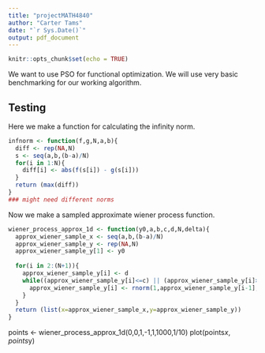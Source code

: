 ```yaml
---
title: "projectMATH4840"
author: "Carter Tams"
date: "`r Sys.Date()`"
output: pdf_document
---
```


```r
knitr::opts_chunk$set(echo = TRUE)
```

We want to use PSO for functional optimization. We will use very basic benchmarking for our working algorithm.

## Testing 

Here we make a function for calculating the infinity norm.

```r
infnorm <- function(f,g,N,a,b){
  diff <- rep(NA,N)
  s <- seq(a,b,(b-a)/N)
  for(i in 1:N){
    diff[i] <- abs(f(s[i]) - g(s[i]))
  }
  return (max(diff))
}
### might need different norms
```

Now we make a sampled approximate wiener process function.

```r

wiener_process_approx_1d <- function(y0,a,b,c,d,N,delta){
  approx_wiener_sample_x <- seq(a,b,(b-a)/N)
  approx_wiener_sample_y <- rep(NA,N)
  approx_wiener_sample_y[1] <- y0
  
  for(i in 2:(N+1)){
    approx_wiener_sample_y[i] <- d
    while((approx_wiener_sample_y[i]<=c) || (approx_wiener_sample_y[i]>=d)){
      approx_wiener_sample_y[i] <- rnorm(1,approx_wiener_sample_y[i-1],delta)
    }
  }
  return (list(x=approx_wiener_sample_x,y=approx_wiener_sample_y))
}

```

points <- wiener_process_approx_1d(0,0,1,-1,1,1000,1/10)
plot(points$x,points$y)